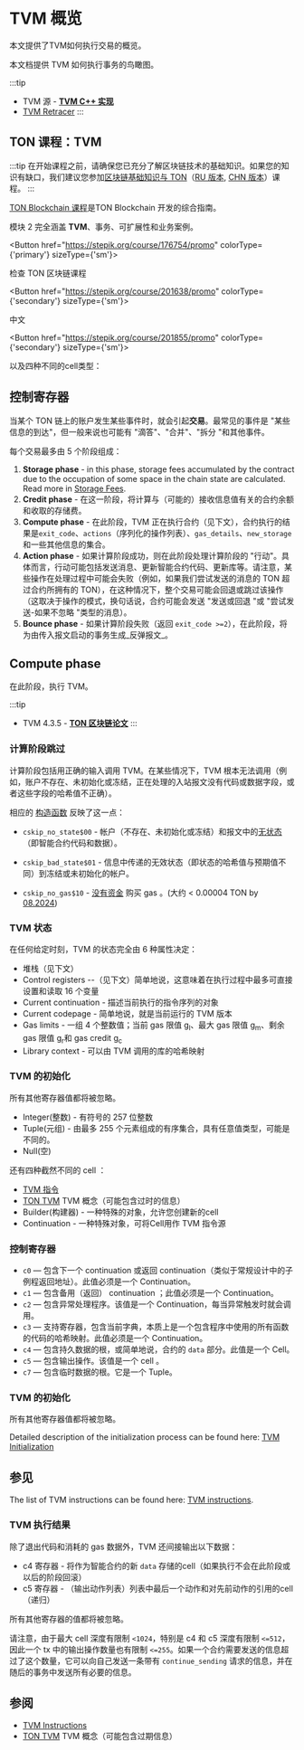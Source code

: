 
# TVM 概览

本文提供了TVM如何执行交易的概览。

本文档提供 TVM 如何执行事务的鸟瞰图。

:::tip

- TVM 源 - [**TVM C++ 实现**](https://github.com/ton-blockchain/ton/tree/master/crypto/vm)
- [TVM Retracer](https://retracer.ton.org/)
  :::

## TON 课程：TVM

:::tip
在开始课程之前，请确保您已充分了解区块链技术的基础知识。如果您的知识有缺口，我们建议您参加[区块链基础知识与 TON](https://stepik.org/course/201294/promo)（[RU 版本](https://stepik.org/course/202221/), [CHN 版本](https://stepik.org/course/200976/)）课程。
:::

[TON Blockchain 课程](https://stepik.org/course/176754/)是TON Blockchain 开发的综合指南。

模块 2 完全涵盖 **TVM**、事务、可扩展性和业务案例。

<Button href="https://stepik.org/course/176754/promo"
        colorType={'primary'} sizeType={'sm'}>

检查 TON 区块链课程

</Button>

<Button href="https://stepik.org/course/201638/promo"
        colorType={'secondary'} sizeType={'sm'}>

中文

</Button>

<Button href="https://stepik.org/course/201855/promo"
        colorType={'secondary'} sizeType={'sm'}>

以及四种不同的cell类型：

</Button>

## 控制寄存器

当某个 TON 链上的账户发生某些事件时，就会引起**交易**。最常见的事件是 "某些信息的到达"，但一般来说也可能有 "滴答"、"合并"、"拆分 "和其他事件。

每个交易最多由 5 个阶段组成：

1. **Storage phase** - in this phase, storage fees accumulated by the contract due to the occupation of some space in the chain state are calculated. Read more in [Storage Fees](/develop/smart-contracts/fees#storage-fee).
2. **Credit phase** - 在这一阶段，将计算与（可能的）接收信息值有关的合约余额和收取的存储费。
3. **Compute phase** - 在此阶段，TVM 正在执行合约（见下文），合约执行的结果是`exit_code`、`actions`（序列化的操作列表）、`gas_details`、`new_storage`和一些其他信息的集合。
4. **Action phase** - 如果计算阶段成功，则在此阶段处理计算阶段的 "行动"。具体而言，行动可能包括发送消息、更新智能合约代码、更新库等。请注意，某些操作在处理过程中可能会失败（例如，如果我们尝试发送的消息的 TON 超过合约所拥有的 TON），在这种情况下，整个交易可能会回退或跳过该操作（这取决于操作的模式，换句话说，合约可能会发送 "发送或回退 "或 "尝试发送-如果不忽略 "类型的消息）。
5. **Bounce phase** - 如果计算阶段失败（返回 `exit_code >=2`），在此阶段，将为由传入报文启动的事务生成_反弹报文_。

## Compute phase

在此阶段，执行 TVM。

:::tip

- TVM 4.3.5 - [**TON 区块链论文**](https://docs.ton.org/assets/files/tblkch-6aaf006b94ee2843a982ebf21d7c1247.pdf)
  :::

### 计算阶段跳过

计算阶段包括用正确的输入调用 TVM。在某些情况下，TVM 根本无法调用（例如，账户不存在、未初始化或冻结，正在处理的入站报文没有代码或数据字段，或者这些字段的哈希值不正确）。

相应的 [构造函数](https://github.com/ton-blockchain/ton/blob/5c392e0f2d946877bb79a09ed35068f7b0bd333a/crypto/block/block.tlb#L314) 反映了这一点：

- `cskip_no_state$00` - 帐户（不存在、未初始化或冻结）和报文中的[无状态](https://testnet.tonviewer.com/transaction/7e78394d082882375a5d21affa6397dec60fc5a3ecbea87f401b0e460fb5c80c)（即智能合约代码和数据）。

- `cskip_bad_state$01` - 信息中传递的无效状态（即状态的哈希值与预期值不同）到冻结或未初始化的帐户。

- `cskip_no_gas$10` - [没有资金](https://testnet.tonviewer.com/transaction/a1612cde7fd66139a7d04b30f38db192bdb743a8b12054feba3c16061a4cb9a6) 购买 gas 。(大约 < 0.00004 TON by [08.2024](https://testnet.tonviewer.com/transaction/9789306d7b29318c90477aa3df6599ee4a897031162ad41a24decb87db65402b))

### TVM 状态

在任何给定时刻，TVM 的状态完全由 6 种属性决定：

- 堆栈（见下文）
- Control registers --（见下文）简单地说，这意味着在执行过程中最多可直接设置和读取 16 个变量
- Current continuation - 描述当前执行的指令序列的对象
- Current codepage - 简单地说，就是当前运行的 TVM 版本
- Gas limits - 一组 4 个整数值；当前 gas 限值 g<sub>l</sub>、最大 gas 限值 g<sub>m</sub>、剩余 gas 限值 g<sub>r</sub>和 gas credit g<sub>c</sub>
- Library context - 可以由 TVM 调用的库的哈希映射

### TVM 的初始化

所有其他寄存器值都将被忽略。

- Integer(整数) - 有符号的 257 位整数
- Tuple(元组) - 由最多 255 个元素组成的有序集合，具有任意值类型，可能是不同的。
- Null(空)

还有四种截然不同的 cell ：

- [TVM 指令](/learn/tvm-instructions/instructions)
- [TON TVM](https://ton.org/tvm.pdf) TVM 概念（可能包含过时的信息）
- Builder(构建器) - 一种特殊的对象，允许您创建新的cell
- Continuation - 一种特殊对象，可将Cell用作 TVM 指令源

### 控制寄存器

- `c0` — 包含下一个 continuation 或返回 continuation（类似于常规设计中的子例程返回地址）。此值必须是一个 Continuation。
- `c1` — 包含备用（返回） continuation ；此值必须是一个 Continuation。
- `c2` — 包含异常处理程序。该值是一个 Continuation，每当异常触发时就会调用。
- `c3` — 支持寄存器，包含当前字典，本质上是一个包含程序中使用的所有函数的代码的哈希映射。此值必须是一个 Continuation。
- `c4` — 包含持久数据的根，或简单地说，合约的 `data` 部分。此值是一个 Cell。
- `c5` — 包含输出操作。该值是一个 cell 。
- `c7` — 包含临时数据的根。它是一个 Tuple。

### TVM 的初始化

所有其他寄存器值都将被忽略。

Detailed description of the initialization process can be found here: [TVM Initialization](/learn/tvm-instructions/tvm-initialization.mdx)

## 参见

The list of TVM instructions can be found here: [TVM instructions](/learn/tvm-instructions/instructions).

### TVM 执行结果

除了退出代码和消耗的 gas 数据外，TVM 还间接输出以下数据：

- c4 寄存器 - 将作为智能合约的新 `data` 存储的cell（如果执行不会在此阶段或以后的阶段回滚）
- c5 寄存器 - （输出动作列表）列表中最后一个动作和对先前动作的引用的cell（递归）

所有其他寄存器的值都将被忽略。

请注意，由于最大 cell 深度有限制 `<1024`，特别是 c4 和 c5 深度有限制 `<=512`，因此一个 tx 中的输出操作数量也有限制 `<=255`。如果一个合约需要发送的信息超过了这个数量，它可以向自己发送一条带有 `continue_sending` 请求的信息，并在随后的事务中发送所有必要的信息。

## 参阅

- [TVM Instructions](/learn/tvm-instructions/instructions)
- [TON TVM](https://ton.org/tvm.pdf) TVM 概念（可能包含过期信息）
